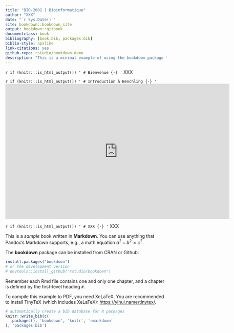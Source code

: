 ```yaml
--- 
title: "BIO-2002 | Bioinformatique"
author: "XXX"
date: "`r Sys.Date()`"
site: bookdown::bookdown_site
output: bookdown::gitbook
documentclass: book
bibliography: [book.bib, packages.bib]
biblio-style: apalike
link-citations: yes
github-repo: rstudio/bookdown-demo
description: "This is a minimal example of using the bookdown package to write a book. The output format for this example is bookdown::gitbook."
---
```

`r if (knitr:::is_html_output()) '
# Bienvenue {-}
'`
XXX

`r if (knitr:::is_html_output()) '
# Introduction à Benchling {-}
'`
<iframe src="https://docs.google.com/presentation/d/e/2PACX-1vRONlzNNa7-xKK148930KdestGFdAdnW8mK9aMx9jmtdjjEFFi7hgrGNtroDveP6w/embed?start=false&loop=false&delayms=2000" frameborder="0" width="700" height="422" allowfullscreen="true" mozallowfullscreen="true" webkitallowfullscreen="true"></iframe>

`r if (knitr:::is_html_output()) '
# XXX {-}
'`
XXX

This is a _sample_ book written in **Markdown**. You can use anything that Pandoc's Markdown supports, e.g., a math equation $a^2 + b^2 = c^2$.

The **bookdown** package can be installed from CRAN or Github:

```r
install.packages("bookdown")
# or the development version
# devtools::install_github("rstudio/bookdown")
```

Remember each Rmd file contains one and only one chapter, and a chapter is defined by the first-level heading `#`.

To compile this example to PDF, you need XeLaTeX. You are recommended to install TinyTeX (which includes XeLaTeX): <https://yihui.name/tinytex/>.

```r
# automatically create a bib database for R packages
knitr::write_bib(c(
  .packages(), 'bookdown', 'knitr', 'rmarkdown'
), 'packages.bib')
```
